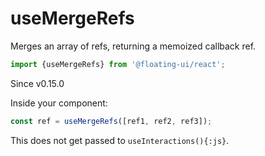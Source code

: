 # useMergeRefs

Merges an array of refs, returning a memoized callback ref.

```js
import {useMergeRefs} from '@floating-ui/react';
```

<Notice type="version">Since v0.15.0</Notice>

Inside your component:

```js
const ref = useMergeRefs([ref1, ref2, ref3]);
```

This does not get passed to `useInteractions(){:js}`.
